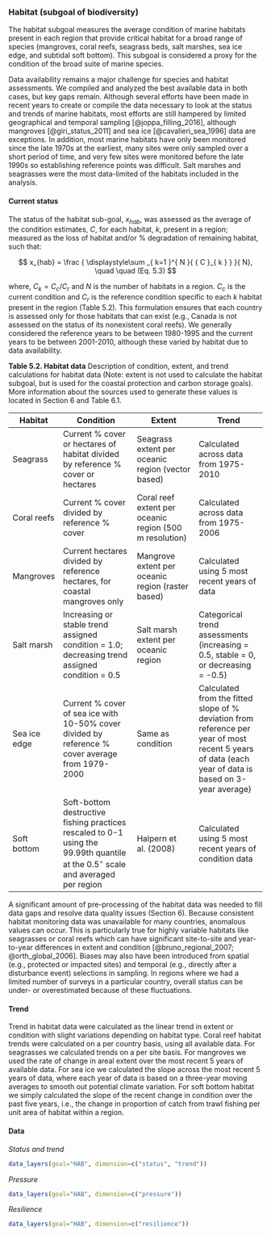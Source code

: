 ### Habitat (subgoal of biodiversity)

The habitat subgoal measures the average condition of marine habitats present in each region that provide critical habitat for a broad range of species (mangroves, coral reefs, seagrass beds, salt marshes, sea ice edge, and subtidal soft bottom).  This subgoal is considered a proxy for the condition of the broad suite of marine species.

Data availability remains a major challenge for species and habitat assessments. We compiled and analyzed the best available data in both cases, but key gaps remain. Although several efforts have been made in recent years to create or compile the data necessary to look at the status and trends of marine habitats, most efforts are still hampered by limited geographical and temporal sampling [@joppa_filling_2016], although mangroves [@giri_status_2011] and sea ice [@cavalieri_sea_1996] data are exceptions. In addition, most marine habitats have only been monitored since the late 1970s at the earliest, many sites were only sampled over a short period of time, and very few sites were monitored before the late 1990s so establishing reference points was difficult. Salt marshes and seagrasses were the most data-limited of the habitats included in the analysis. 


#### Current status
The status of the habitat sub-goal, $x_{hab}$, was assessed as the average of the condition estimates, $C$, for each habitat, $k$, present in a region; measured as the loss of habitat and/or % degradation of remaining habitat, such that:

$$
x_{hab} = \frac { \displaystyle\sum _{ k=1 }^{ N }{ { C }_{ k } }  }{ N}, \quad \quad (Eq. 5.3)
$$

where, $C_{k} = C_{c}/C_{r}$ and $N$ is the number of habitats in a region. $C_{c}$ is the current condition and $C_{r}$ is the reference condition specific to each $k$ habitat present in the region (Table 5.2). This formulation ensures that each country is assessed only for those habitats that can exist (e.g., Canada is not assessed on the status of its nonexistent coral reefs).  We generally considered the reference years to be between 1980-1995 and the current years to be between 2001-2010, although these varied by habitat due to data availability.

**Table 5.2. Habitat data**
Description of condition, extent, and trend calculations for habitat data (Note: extent is not used to calculate the habitat subgoal, but is used for the coastal protection and carbon storage goals). More information about the sources used to generate these values is located in Section 6 and Table 6.1. 

Habitat | Condition | Extent | Trend
-------- | --------------------- | ----------------- | ------------------
Seagrass | Current % cover or hectares of habitat divided by reference % cover or hectares | Seagrass extent per oceanic region (vector based) | Calculated across data from 1975-2010
Coral reefs | Current % cover divided by reference % cover | Coral reef extent per oceanic region (500 m resolution) | Calculated across data from 1975-2006
Mangroves | Current hectares divided by reference hectares, for coastal mangroves only | Mangrove extent per oceanic region (raster based) | Calculated using 5 most recent years of data
Salt marsh | Increasing or stable trend assigned condition = 1.0; decreasing trend assigned condition = 0.5 | Salt marsh extent per oceanic region | Categorical trend assessments (increasing = 0.5, stable = 0, or decreasing = -0.5) 
Sea ice edge | Current % cover of sea ice with 10-50% cover divided by reference % cover average from 1979-2000 | Same as condition | Calculated from the fitted slope of % deviation from reference per year of most recent 5 years of data (each year of data is based on 3-year average)
Soft bottom | Soft-bottom destructive fishing practices rescaled to 0-1 using the 99.99th quantile at the 0.5$^{\circ}$ scale and averaged per region  | Halpern et al. (2008) | Calculated using 5 most recent years of condition data


A significant amount of pre-processing of the habitat data was needed to fill data gaps and resolve data quality issues (Section 6). Because consistent habitat monitoring data was unavailable for many countries, anomalous values can occur. This is particularly true for highly variable habitats like seagrasses or coral reefs which can have significant site-to-site and year-to-year differences in extent and condition [@bruno_regional_2007; @orth_global_2006]. Biases may also have been introduced from spatial (e.g., protected or impacted sites) and temporal (e.g., directly after a disturbance event) selections in sampling. In regions where we had a limited number of surveys in a particular country, overall status can be under- or overestimated because of these fluctuations.

#### Trend
Trend in habitat data were calculated as the linear trend in extent or condition with slight variations depending on habitat type. Coral reef habitat trends were calculated on a per country basis, using all available data. For seagrasses we calculated trends on a per site basis. For mangroves we used the rate of change in areal extent over the most recent 5 years of available data. For sea ice we calculated the slope across the most recent 5 years of data, where each year of data is based on a three-year moving averages to smooth out potential climate variation. For soft bottom habitat we simply calculated the slope of the recent change in condition over the past five years, i.e., the change in proportion of catch from trawl fishing per unit area of habitat within a region.

#### Data
_Status and trend_

```r
data_layers(goal="HAB", dimension=c("status", "trend"))
```

_Pressure_

```r
data_layers(goal="HAB", dimension=c("pressure"))
```

_Resilience_

```r
data_layers(goal="HAB", dimension=c("resilience"))

```